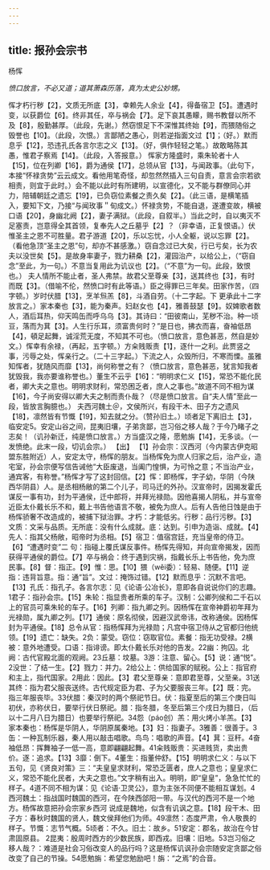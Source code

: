 ```yaml
---
---
---
```

title: 报孙会宗书
---



杨恽

*愤口放言，不必又道；道其萧森历落，真为太史公妙甥。*

恽才朽行秽【2】，文质无所底【3】，幸赖先人余业【4】，得备宿卫【5】。遭遇时变，以获爵位【6】。终非其任，卒与祸会【7】。足下哀其愚矇，赐书教督以所不及【8】，殷勤甚厚。（此段，先谢。）然窃恨足下不深惟其终始【9】，而猥随俗之毁誉也【10】。（此段，次恨。）言鄙陋之愚心，则若逆指面文过【1】；（好。）默而息乎【12】，恐违孔氏各言尔志之义【13】。（好，俱作轻轻之笔。）故敢略陈其愚，惟君子察焉【14】。（此段，入答报意。）
恽家方隆盛时，乘朱轮者十人【15】，位在列卿【16】，爵为通侯【17】，总领从官【13】，与闻政事。（此句下，本接“怀禄贪势”云云成文。看他用笔奇怪，却忽然然插入三句自责，意言会宗若欲相责，则宜于此时。）会不能以此时有所建明，以宣德化，又不能与群僚同心并力，陪辅朝廷之遗忘【19】，已负窃位素餐之责久矣【2】。（此三语，是横笔插入，要知下文，乃接“与闻玫事＂旬成文。）怀禄贪势，不能自退，遂遭变故，横被口语【20】，身幽北阙【2】，妻子满狱。（此段，自叙半。）当此之时，自以夷灭不足塞责，岂意得全其首领，复奉先人之丘墓乎【2】？（非幸语，正复恨语。）伏惟圣主之恩不可胜量。君子游道【20】，乐以忘忧，小人全躯，说以忘罪【2】。（看他急顶“圣主之恩”句，却亦不甚感激。）窃自念过已大矣，行已亏矣，长为农夫以没世矣【5】。是故身率妻子，戮力耕桑【2】，灌园治产，以给公上，（“窃自念”至此，为一句。）不意当复用此为讥议也【2】。（“不意”为一句。此段，致恨也。）
夫人情所不能止者，圣人弗禁。故君父至尊亲【3】，送其终也【3】，有时而既【3】。（借喻不伦，然愤口时有此等语。）臣之得罪已三年矣。田家作苦，（四字顿。）岁时伏腊【13】，烹羊炰羔【8】，斗酒自劳。（十二字起。下
更承此十二字放言之。）家本秦也【3】，能为秦声。妇赵女也【4】，雅善鼓瑟【9】。奴婢歌者数人，酒后耳热，仰天鸣缶而呼乌乌【3】。其诗曰：“田彼南山，芜秽不治。种一顷豆，落而为萁【3】。人生行乐耳，须富贵何时？”是日也，拂衣而喜，奋袖低昂【4】，頓足起舞，诚淫荒无度，不知其不可也。（愤口放言，意色甚恶，然自是妙文。）恽幸有余禄，（再起，五字顿。）方籴贱贩责【1】，逐什一之利。此贾竖之事，污辱之处，恽亲行之。（二十三字起。）下流之人，众毁所归，不寒而慄。虽雅知恽者，犹随风而靡【13】，尚何称誉之有？（愤口放言，意色甚恶，犹言知我者犹毁我，我亦要谁称誉也。）董生不云乎【16】：“明明求仁义【15】，常恐不能化民者，卿大夫之意也。明明求财利，常恐困乏者，庶人之事也。”故道不同不相为谋【16】，今子尚安得以卿大夫之制而责仆哉？（尽是愤口放言。自“夫人情”至此一段，皆放言胸臆也。）
夫西河魏土＠，文侯所兴，有段干木、田子方之遗风【18】，凛然皆有节慨【19】，知去就之分。（赞孙旧土。）顷者足下离旧土【3】，临安定5。安定山谷之间，昆夷旧壤，子弟贪鄙，岂习俗之移人哉？于今乃睹子之志矣！（讥孙新迁，纯是愤口放言。）方当盛汉之隆，愿勉旃【14】，无多谈。（一发愤绝。此末一段，切讥会宗。）
【出】
【1】孙会宗：汉西河（今内蒙古伊克昭盟东胜附近）人，安定太守，杨恽的朋友。当杨恽免为庶人归家之后，治产业，造宅室，孙会宗便写信告诫他“大臣废退，当阖门惶惧，为可怜之意；不当治产业，通宾客，有称誉。”杨恽才写了这封回信。【2】恽：即杨恽，字子幼，华阴（今陕西华阴县）人。是丞相杨敝的第二个儿子，司马迁的外孙。汉宣帝时，因揭发霍氏谋反一事有功，封为平通侯，迁中郎将，并拜光禄勋。因他喜揭人阴私，并与宣帝近臣太仆戴长乐不和，戴上书告他语言不敬，被免为庶人。后有人告他日蚀是由于杨恽骄奢不改造成的，被捕下狱治罪。才朽：才能低劣。行秽：品行污秽。【3】文质：文采与品质。无所底：没有什么成就。底：达到。引申为造诣、成就。【4】先人：指其父杨敞，昭帝时为丞相。【5】宿卫：值宿宫廷，充当皇帝的侍卫。【6】“遭遇时变”二
句：指碰上覆氏谋反事件。杨恽先得知，并向宣帝揭发，因而获得平通侯的爵位。【7】卒与祸会：终于遇到灾祸，指戴长乐上书告他，免为庶民事。【8】督：指正。【9】惟：思。【10】猥（wěi委）：轻易、随便。【11】逆指：违背旨意。指：通“旨”。文过：掩饰过错。【12】默而息乎：沉默不言吧。【13】孔氏：指孔子。各言尔志：见《论语·公冶长》，意即各自说说你们的志趣。1君子：指孙会宗。【15】朱轮：指显贵者所乘的车子。汉制：公卿列侯和二千石以上的官员可乘朱轮的车子。【16】列卿：指九卿之列。因杨恽在宣帝神爵初年拜为光禄勋，属九卿之列。【17】通侯：原名彻侯，因避汉武帝讳，改称通侯。因杨恽封为平通侯。【18】总令从官：指杨恽拜为光禄勋；凡宫中宿卫侍从之官都归他统领。【19】遗亡：缺失。2负：蒙受。窃位：窃取官位。素餐：指无功受禄。2横被：意外地遭受。口语：指诽谤。即太仆戴长乐对他的告发。22幽：拘囚。北阙：古代官殿北面的观阙。23丘墓：坟墓。3游：注意、留心。【5】说：通“悦”。2没世：了结一生。【2】戮力：并力。2给公上：供给国家的赋税。公上：指官府和主上，指代国家。2用此：因此。【3】君父至尊亲：意即君至尊，父至亲。31送其终：指为君父服丧送终。古代规定臣为君、子为父要服丧三年。【2】既：完。指三年服丧毕。33伏腊：秦汉时的两个祭祀节日。伏：指夏至后的第三个庚日叫初伏，亦称伏日，要举行伏日祭祀。腊：指冬腊，冬至后第三个戌日为腊日，（后以十二月八日为腊日）也要举行祭祀。34怨（páo创）羔：用火烤小羊羔。【3】家本秦也：杨恽是华阴人，华阴原属秦地。【3】妇：指妻子。3雅善：很善于。3缶：一种瓦制乐器，秦人用以敲击唱歌。鸟鸟：唱歌的声音。【4】萁：豆秆。4奋袖低昂：挥舞袖子一低一高，意即翩翩起舞。41籴贱贩贵：买进贱货，卖出贵价。逐：追求。【13】3靡：倒下。4董生：指董仲舒。【15】明明求仁义：与以下五句，见《贤良对策》三：“夫皇皇求财利，常恐乏匮者，庶人之意也；皇皇求仁义，常恐不能化民者，大夫之意也。”文字稍有出入。明明，即“皇皇”，急急忙忙的样子。4道不同不相为谋：见《论语·卫灵公》，意为主张不同便不能相互谋划。4西河魏土：指战国时魏国的西河，在今陕西郃阳一带。与汉代的西河不是一个地方。杨恽故意把孙会宗家乡西河
说成是魏地，似含有讥讽之意。【18】段干木、田子方：春秋时魏国的贤人，魏文侯拜他们为师。49凛然：态度严肃，令人敬畏的样子。节慨：志节气概。5顷者：不久。旧土：故乡。51安定：郡名，故治在今甘肃固原县。
2昆夷：殷周时西方的少数民族，即西戎。旧壤：旧地。53岂习俗之移人哉？：难道是社会习俗改变人的品行吗？这是杨恽讥讽孙会宗随安定贪鄙之俗改变了自己的节操。54愿勉旃：希望您勉励吧！旃：“之焉”的合音。
